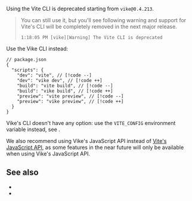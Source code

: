 
Using the Vite CLI is deprecated starting from `vike@0.4.213`.

> You can still use it, but you'll see following warning and support for Vite's CLI will be completely removed in the next major release.
> ```
> 1:18:05 PM [vike][Warning] The Vite CLI is deprecated
> ```

Use the Vike CLI instead:

```json5
// package.json
{
  "scripts": {
    "dev": "vite", // [!code --]
    "dev": "vike dev", // [!code ++]
    "build": "vite build", // [!code --]
    "build": "vike build", // [!code ++]
    "preview": "vite preview", // [!code --]
    "preview": "vike preview", // [!code ++]
  }
}
```

Vike's CLI doesn't have any option: use the `VITE_CONFIG` environment variable instead, see <Link href="/cli" />.

We also recommend using <Link href="/api">Vike's JavaScript API</Link> instead of [Vite's JavaScript API](https://vite.dev/guide/api-javascript), as some features in the near future will only be available when using Vike's JavaScript API.

## See also

- <Link href="/cli" />
- <Link href="/api" />
